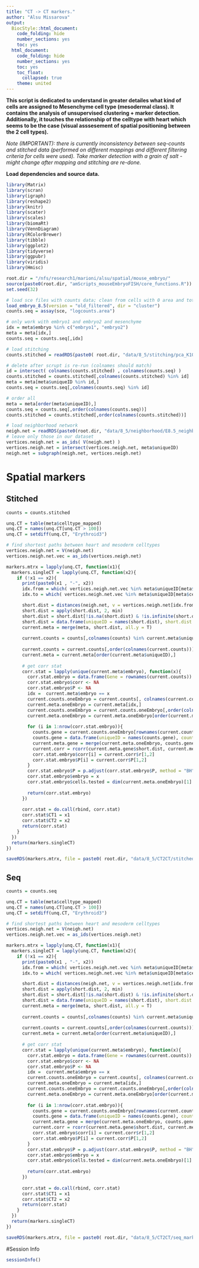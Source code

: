 ```yaml
---
title: "CT -> CT markers."
author: "Alsu Missarova"
output:
  BiocStyle::html_document:
    code_folding: hide
    number_sections: yes
    toc: yes  
  html_document:
    code_folding: hide
    number_sections: yes
    toc: yes
    toc_float:
      collapsed: true
    theme: united
---
```


**This script is dedicated to understand in greater detailes what kind of cells are assigned to Mesenchyme cell type (mesodermal class). It contains the analysis of unsupervised clustering + marker detection. Additionally, it touches the relationship of the celltype with heart which seems to be the case (visual asssesement of spatial positioning between the 2 cell types).**

*Note (IMPORTANT): there is currently inconsistency between seq-counts and stitched data (performed on different mappings and different filtering criteria for cells were used). Take marker detection with a grain of salt - might change after mapping and stitching are re-done.*

**Load dependencies and source data.**

```r

library(Matrix)
library(scran)
library(igraph)
library(reshape2)
library(knitr)
library(scater)
library(scales)
library(biomaRt)
library(VennDiagram)
library(RColorBrewer)
library(tibble)
library(ggplot2)
library(tidyverse)
library(ggpubr)
library(viridis)
library(Hmisc)

root.dir = "/nfs/research1/marioni/alsu/spatial/mouse_embryo/"
source(paste0(root.dir, "amScripts_mouseEmbryoFISH/core_functions.R"))
set.seed(32)

# load sce files with counts data; clean from cells with 0 area and total # mRNA < user's threshold 
load_embryo_8.5(version = "old_filtered", dir = "cluster")
counts.seq = assay(sce, "logcounts.area")

# only work with embryo1 and embryo2 and mesenchyme
idx = meta$embryo %in% c("embryo1", "embryo2") 
meta = meta[idx,]
counts.seq = counts.seq[,idx]

# load stitching 
counts.stitched = readRDS(paste0( root.dir, "data/8_5/stitching/pca_K10_mean.rds") )

# delete after scrupt is re-run (colnames should match)
id = intersect( colnames(counts.stitched) , colnames(counts.seq) )
counts.stitched = counts.stitched[,colnames(counts.stitched) %in% id]
meta = meta[meta$uniqueID %in% id,]
counts.seq = counts.seq[,colnames(counts.seq) %in% id]

# order all
meta = meta[order(meta$uniqueID),]
counts.seq = counts.seq[,order(colnames(counts.seq))]
counts.stitched = counts.stitched[,order(colnames(counts.stitched))]

# load neighborhood network
neigh.net = readRDS(paste0(root.dir, "data/8_5/neighborhood/E8.5_neighbourGraph_1.1.Rds"))
# leave only those in our dataset
vertices.neigh.net = as_ids( V(neigh.net) )
vertices.neigh.net = intersect(vertices.neigh.net, meta$uniqueID)
neigh.net = subgraph(neigh.net, vertices.neigh.net)


```


# Spatial markers

## Stitched

```r

counts = counts.stitched

unq.CT = table(meta$celltype_mapped)
unq.CT = names(unq.CT[unq.CT > 100])
unq.CT = setdiff(unq.CT, "Erythroid3")

# find shortest paths between heart and mesoderm celltypes
vertices.neigh.net = V(neigh.net)
vertices.neigh.net.vec = as_ids(vertices.neigh.net)

markers.mtrx = lapply(unq.CT, function(x1){
  markers.singleCT = lapply(unq.CT, function(x2){
    if (!x1 == x2){
      print(paste0(x1 , "-", x2))
      idx.from = which( vertices.neigh.net.vec %in% meta$uniqueID[meta$celltype_mapped == x1])
      idx.to = which( vertices.neigh.net.vec %in% meta$uniqueID[meta$celltype_mapped == x2])

      short.dist = distances(neigh.net, v = vertices.neigh.net[idx.from], to = vertices.neigh.net[idx.to])
      short.dist = apply(short.dist, 2, min)
      short.dist = short.dist[!is.na(short.dist) & !is.infinite(short.dist)]
      short.dist = data.frame(uniqueID = names(short.dist), short.dist = short.dist)
      current.meta = merge(meta, short.dist, all.y = T)
      
      current.counts = counts[,colnames(counts) %in% current.meta$uniqueID]
      
      current.counts = current.counts[,order(colnames(current.counts))]
      current.meta = current.meta[order(current.meta$uniqueID),]
      
      # get corr stat
      corr.stat = lapply(unique(current.meta$embryo), function(x){
        corr.stat.embryo = data.frame(Gene = rownames(current.counts))
        corr.stat.embryo$corr <- NA
        corr.stat.embryo$P <- NA
        idx =  current.meta$embryo == x
        current.counts.oneEmbryo = current.counts[, colnames(current.counts) %in% current.meta$uniqueID[idx]]
        current.meta.oneEmbryo = current.meta[idx,]
        current.counts.oneEmbryo = current.counts.oneEmbryo[,order(colnames(current.counts.oneEmbryo))]
        current.meta.oneEmbryo = current.meta.oneEmbryo[order(current.meta.oneEmbryo$uniqueID),]
        
        for (i in 1:nrow(corr.stat.embryo)){
          counts.gene = current.counts.oneEmbryo[rownames(current.counts.oneEmbryo) == corr.stat.embryo$Gene[i], ]
          counts.gene = data.frame(uniqueID = names(counts.gene), counts = counts.gene)
          current.meta.gene = merge(current.meta.oneEmbryo, counts.gene)
          current.corr = rcorr(current.meta.gene$short.dist, current.meta.gene$counts, type = "pearson")
          corr.stat.embryo$corr[i] = current.corr$r[1,2]
          corr.stat.embryo$P[i] = current.corr$P[1,2]
        }
        corr.stat.embryo$P = p.adjust(corr.stat.embryo$P, method = "BH", n = length(corr.stat.embryo$P))
        corr.stat.embryo$embryo = x
        corr.stat.embryo$cells.tested = dim(current.meta.oneEmbryo)[1]
        
        return(corr.stat.embryo)
      })
      
      corr.stat = do.call(rbind, corr.stat)
      corr.stat$CT1 = x1
      corr.stat$CT2 = x2
      return(corr.stat)
    }
  })
  return(markers.singleCT)
})

saveRDS(markers.mtrx, file = paste0( root.dir, "data/8_5/CT2CT/stitched_markers.rds"))


```

## Seq

```r

counts = counts.seq

unq.CT = table(meta$celltype_mapped)
unq.CT = names(unq.CT[unq.CT > 100])
unq.CT = setdiff(unq.CT, "Erythroid3")

# find shortest paths between heart and mesoderm celltypes
vertices.neigh.net = V(neigh.net)
vertices.neigh.net.vec = as_ids(vertices.neigh.net)

markers.mtrx = lapply(unq.CT, function(x1){
  markers.singleCT = lapply(unq.CT, function(x2){
    if (!x1 == x2){
      print(paste0(x1 , "-", x2))
      idx.from = which( vertices.neigh.net.vec %in% meta$uniqueID[meta$celltype_mapped == x1])
      idx.to = which( vertices.neigh.net.vec %in% meta$uniqueID[meta$celltype_mapped == x2])

      short.dist = distances(neigh.net, v = vertices.neigh.net[idx.from], to = vertices.neigh.net[idx.to])
      short.dist = apply(short.dist, 2, min)
      short.dist = short.dist[!is.na(short.dist) & !is.infinite(short.dist)]
      short.dist = data.frame(uniqueID = names(short.dist), short.dist = short.dist)
      current.meta = merge(meta, short.dist, all.y = T)
      
      current.counts = counts[,colnames(counts) %in% current.meta$uniqueID]
      
      current.counts = current.counts[,order(colnames(current.counts))]
      current.meta = current.meta[order(current.meta$uniqueID),]
      
      # get corr stat
      corr.stat = lapply(unique(current.meta$embryo), function(x){
        corr.stat.embryo = data.frame(Gene = rownames(current.counts))
        corr.stat.embryo$corr <- NA
        corr.stat.embryo$P <- NA
        idx =  current.meta$embryo == x
        current.counts.oneEmbryo = current.counts[, colnames(current.counts) %in% current.meta$uniqueID[idx]]
        current.meta.oneEmbryo = current.meta[idx,]
        current.counts.oneEmbryo = current.counts.oneEmbryo[,order(colnames(current.counts.oneEmbryo))]
        current.meta.oneEmbryo = current.meta.oneEmbryo[order(current.meta.oneEmbryo$uniqueID),]
        
        for (i in 1:nrow(corr.stat.embryo)){
          counts.gene = current.counts.oneEmbryo[rownames(current.counts.oneEmbryo) == corr.stat.embryo$Gene[i], ]
          counts.gene = data.frame(uniqueID = names(counts.gene), counts = counts.gene)
          current.meta.gene = merge(current.meta.oneEmbryo, counts.gene)
          current.corr = rcorr(current.meta.gene$short.dist, current.meta.gene$counts, type = "pearson")
          corr.stat.embryo$corr[i] = current.corr$r[1,2]
          corr.stat.embryo$P[i] = current.corr$P[1,2]
        }
        corr.stat.embryo$P = p.adjust(corr.stat.embryo$P, method = "BH", n = length(corr.stat.embryo$P))
        corr.stat.embryo$embryo = x
        corr.stat.embryo$cells.tested = dim(current.meta.oneEmbryo)[1]
        
        return(corr.stat.embryo)
      })
      
      corr.stat = do.call(rbind, corr.stat)
      corr.stat$CT1 = x1
      corr.stat$CT2 = x2
      return(corr.stat)
    }
  })
  return(markers.singleCT)
})

saveRDS(markers.mtrx, file = paste0( root.dir, "data/8_5/CT2CT/seq_markers.rds"))


```


#Session Info

```r
sessionInfo()
```
